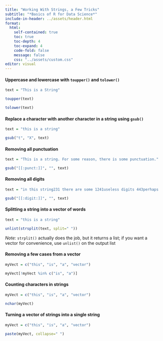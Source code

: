 ```yaml
---
title: "Working With Strings, a Few Tricks"
subtitle: "*Basics of R for Data Science*"
include-in-header: ../assets/header.html
format: 
  html:
    self-contained: true
    toc: true   
    toc-depth: 4  
    toc-expand: 4
    code-fold: false 
    message: false
    css: "../assets/custom.css"
editor: visual
---
```


#### Uppercase and lowercase with `toupper()` and `tolower()`

```r
text = "This is a String"

toupper(text)

tolower(text)
```

#### Replace a character with another character in a string using `gsub()`
```r
text = "this is a string"

gsub("t", "X", text)
```

#### Removing all punctuation 
```r
text = "This is a string. For some reason, there is some punctuation."

gsub("[[:punct:]]", "", text)
```

#### Removing all digits 
```r
text = "in this string231 there are some 1241useless digits 443perhaps because 3434someone copy and pasted 985from a pdf"

gsub("[[:digit:]]", "", text)
```

#### Splitting a string into a vector of words 
```r
text = "this is a string"

unlist(strsplit(text, split=" "))
```

*Note:* `strplit()` actually does the job, but it returns a list; if you want a vector for convenience, use `unlist()` on the output list

#### Removing a few cases from a vector
```r
myVect = c("this", "is", "a", "vector")

myVect[!myVect %in% c("is", "a")]
```

#### Counting characters in strings
```r
myVect = c("this", "is", "a", "vector")

nchar(myVect)
```

#### Turning a vector of strings into a single string

```r
myVect = c("this", "is", "a", "vector")

paste(myVect, collapse=" ")
```



